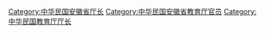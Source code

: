 [[Category:中华民国安徽省厅长|Category:中华民国安徽省厅长]]
[[Category:中华民国安徽省教育厅官员|Category:中华民国安徽省教育厅官员]]
[[Category:中华民国教育厅厅长|Category:中华民国教育厅厅长]]